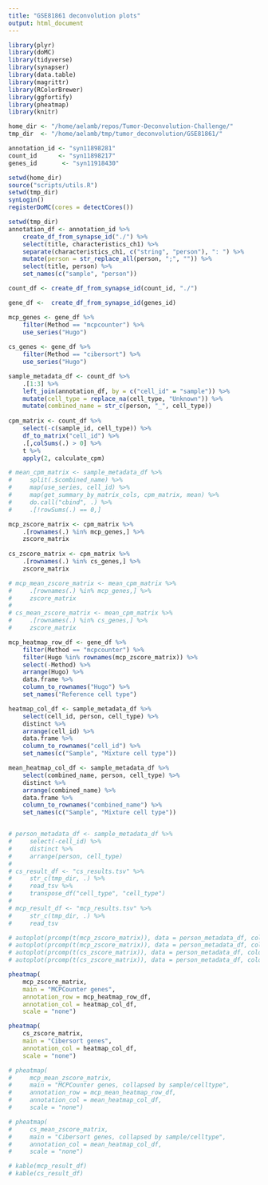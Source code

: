 ```yaml
---
title: "GSE81861 deconvolution plots"
output: html_document
---
```


```r
library(plyr)
library(doMC)
library(tidyverse)
library(synapser)
library(data.table)
library(magrittr)
library(RColorBrewer)
library(ggfortify)
library(pheatmap)
library(knitr)

home_dir <- "/home/aelamb/repos/Tumor-Deconvolution-Challenge/"
tmp_dir  <- "/home/aelamb/tmp/tumor_deconvolution/GSE81861/"

annotation_id <- "syn11898281"
count_id      <- "syn11898217"
genes_id       <- "syn11918430"

setwd(home_dir)
source("scripts/utils.R")
setwd(tmp_dir)
synLogin()
registerDoMC(cores = detectCores())
```


```r
setwd(tmp_dir)
annotation_df <- annotation_id %>% 
    create_df_from_synapse_id("./") %>% 
    select(title, characteristics_ch1) %>% 
    separate(characteristics_ch1, c("string", "person"), ": ") %>% 
    mutate(person = str_replace_all(person, ";", "")) %>% 
    select(title, person) %>% 
    set_names(c("sample", "person"))

count_df <- create_df_from_synapse_id(count_id, "./") 

gene_df <-  create_df_from_synapse_id(genes_id)

mcp_genes <- gene_df %>% 
    filter(Method == "mcpcounter") %>%
    use_series("Hugo")
    
cs_genes <- gene_df %>% 
    filter(Method == "cibersort") %>%
    use_series("Hugo")

sample_metadata_df <- count_df %>% 
    .[1:3] %>% 
    left_join(annotation_df, by = c("cell_id" = "sample")) %>% 
    mutate(cell_type = replace_na(cell_type, "Unknown")) %>% 
    mutate(combined_name = str_c(person, "_", cell_type))
    
cpm_matrix <- count_df %>% 
    select(-c(sample_id, cell_type)) %>% 
    df_to_matrix("cell_id") %>% 
    .[,colSums(.) > 0] %>%  
    t %>% 
    apply(2, calculate_cpm)

# mean_cpm_matrix <- sample_metadata_df %>%
#     split(.$combined_name) %>%
#     map(use_series, cell_id) %>%
#     map(get_summary_by_matrix_cols, cpm_matrix, mean) %>%
#     do.call("cbind", .) %>% 
#     .[!rowSums(.) == 0,]

mcp_zscore_matrix <- cpm_matrix %>% 
    .[rownames(.) %in% mcp_genes,] %>% 
    zscore_matrix
    
cs_zscore_matrix <- cpm_matrix %>% 
    .[rownames(.) %in% cs_genes,] %>% 
    zscore_matrix

# mcp_mean_zscore_matrix <- mean_cpm_matrix %>% 
#     .[rownames(.) %in% mcp_genes,] %>% 
#     zscore_matrix
#     
# cs_mean_zscore_matrix <- mean_cpm_matrix %>% 
#     .[rownames(.) %in% cs_genes,] %>% 
#     zscore_matrix

mcp_heatmap_row_df <- gene_df %>% 
    filter(Method == "mcpcounter") %>% 
    filter(Hugo %in% rownames(mcp_zscore_matrix)) %>% 
    select(-Method) %>% 
    arrange(Hugo) %>% 
    data.frame %>% 
    column_to_rownames("Hugo") %>% 
    set_names("Reference cell type")

heatmap_col_df <- sample_metadata_df %>%
    select(cell_id, person, cell_type) %>% 
    distinct %>% 
    arrange(cell_id) %>% 
    data.frame %>% 
    column_to_rownames("cell_id") %>% 
    set_names(c("Sample", "Mixture cell type"))

mean_heatmap_col_df <- sample_metadata_df %>%
    select(combined_name, person, cell_type) %>% 
    distinct %>% 
    arrange(combined_name) %>% 
    data.frame %>% 
    column_to_rownames("combined_name") %>% 
    set_names(c("Sample", "Mixture cell type"))


# person_metadata_df <- sample_metadata_df %>%
#     select(-cell_id) %>%
#     distinct %>%
#     arrange(person, cell_type) 
# 
# cs_result_df <- "cs_results.tsv" %>% 
#     str_c(tmp_dir, .) %>% 
#     read_tsv %>% 
#     transpose_df("cell_type", "cell_type")
# 
# mcp_result_df <- "mcp_results.tsv" %>% 
#     str_c(tmp_dir, .) %>% 
#     read_tsv


```



```r
# autoplot(prcomp(t(mcp_zscore_matrix)), data = person_metadata_df, colour = 'person', main = "MCPCounter")
# autoplot(prcomp(t(mcp_zscore_matrix)), data = person_metadata_df, colour = 'cell_type', main = "MCPCounter")
# autoplot(prcomp(t(cs_zscore_matrix)), data = person_metadata_df, colour = 'person', main = "Cibersort")
# autoplot(prcomp(t(cs_zscore_matrix)), data = person_metadata_df, colour = 'cell_type', main = "Cibersort")
```

```r
pheatmap(
    mcp_zscore_matrix, 
    main = "MCPCounter genes", 
    annotation_row = mcp_heatmap_row_df,
    annotation_col = heatmap_col_df,
    scale = "none")
```

```r
pheatmap(
    cs_zscore_matrix,
    main = "Cibersort genes", 
    annotation_col = heatmap_col_df,
    scale = "none")
```

```r
# pheatmap(
#     mcp_mean_zscore_matrix, 
#     main = "MCPCounter genes, collapsed by sample/celltype", 
#     annotation_row = mcp_mean_heatmap_row_df,
#     annotation_col = mean_heatmap_col_df,
#     scale = "none")
```

```r
# pheatmap(
#     cs_mean_zscore_matrix,
#     main = "Cibersort genes, collapsed by sample/celltype", 
#     annotation_col = mean_heatmap_col_df,
#     scale = "none")
```



```r
# kable(mcp_result_df)
# kable(cs_result_df)
```


